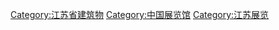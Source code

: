 [[Category:江苏省建筑物|Category:江苏省建筑物]]
[[Category:中国展览馆|Category:中国展览馆]]
[[Category:江苏展览|Category:江苏展览]]
